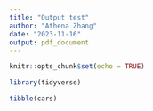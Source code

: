 ```yaml
---
title: "Output test"
author: "Athena Zhang"
date: "2023-11-16"
output: pdf_document
---
```


```r
knitr::opts_chunk$set(echo = TRUE)
```

```r
library(tidyverse)
```

```r
tibble(cars)
```

